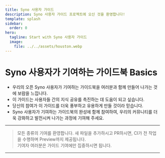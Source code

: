 ```yaml
---
title: Syno 사용자 가이드
description: Syno 사용자 가이드 프로젝트에 오신 것을 환영합니다!
template: splash
sidebar:
  order: 0
hero:
  tagline: Start with Syno 사용자 가이드
  image:
    file: ../../assets/houston.webp
---
```


# Syno 사용자가 기여하는 가이드북 Basics

- 우리의 오픈 Syno 사용자가 기여하는 가이드북을 여러분과 함께 만들어 나가는 것에 보람을 느낍니다.
- 이 가이드는 사용자들 간의 지식 공유를 촉진하는 데 도움이 되고 싶습니다.
- 당신의 참여가 이 가이드를 더욱 풍부하고 유용하게 만들 것이라 믿습니다.
- Syno 사용자가 기여하는 가이드북의 완성에 함께 참여하여, 우리의 커뮤니티를 더욱 강화하고 발전시켜 나가는 과정에 기여해 주세요.

---

> 모든 종류의 기여를 환영합니다. 새 파일을 추가하시고 PR하시면, CI가 전 작업을 수행하며 Preview까지 제공됩니다. <br /> 기여자 여러분은 가이드 기여에만 집중하시면 됩니다.

---
